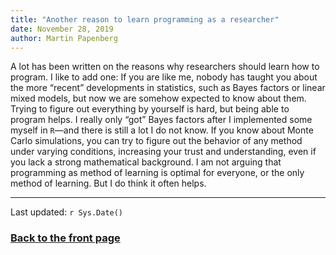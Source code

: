 ```yaml
---
title: "Another reason to learn programming as a researcher"
date: November 28, 2019
author: Martin Papenberg
---
```


A lot has been written on the reasons why researchers should learn how 
to program. I like to add one: If you are like me, nobody has taught you 
about the more "recent" developments in statistics, such as Bayes 
factors or linear mixed models, but now we are somehow expected to know 
about them. Trying to figure out everything by yourself is hard, but 
being able to program helps. I really only "got" Bayes factors after I 
implemented some myself in `R`---and there is still a lot I do not know. 
If you know about Monte Carlo simulations, you can try to figure out the 
behavior of any method under varying conditions, increasing your 
trust and understanding, even if you lack a strong mathematical 
background. I am not arguing that programming as method of learning is 
optimal for everyone, or the only method of learning. But I do think it 
often helps.

---

Last updated: `r Sys.Date()`

### <a href="index.html">Back to the front page</a>

&nbsp;
